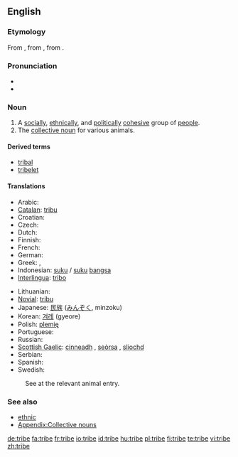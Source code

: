 ==English==

===Etymology===
From {{ME.}}, from {{OF.}} {{term|tribu|lang=fro}}, from {{L.}} {{term|tribus|lang=la}}.

===Pronunciation===
* {{audio|en-us-tribe.ogg|Audio (US)}}
* {{rhymes|aɪb}}

===Noun===
{{en-noun}}

# A [[social]]ly, [[ethnical]]ly, and [[political]]ly [[cohesive]] group of [[people]].
# The [[collective noun]] for various animals.

====Derived terms====
* [[tribal]]
* [[tribelet]]

====Translations====
{{trans-top|group of people}}
* Arabic: {{t-|ar|قبيلة|f|sc=ARchar}}
* [[Catalan]]: [[tribu]] {{f}}
* Croatian: {{t-|hr|pleme|n}}
* Czech: {{t-|cs|kmen|m}}
* Dutch: {{t+|nl|stam|m}}
* Finnish: {{t-|fi|heimo}}
* French: {{t+|fr|tribu|f}}
* German: {{t+|de|Stamm|m}}
* Greek: {{t+|el|φύλο|n|sc=Grek}}, {{t+|el|φυλή|f|sc=Grek}}
* Indonesian: [[suku]] / [[suku]] [[bangsa]]
* [[Interlingua]]: [[tribo]]
{{trans-mid}}
* Lithuanian: {{t|lt|gentis|m}}
* [[Novial]]: [[tribu]]
* Japanese: [[民族]] ([[みんぞく]], minzoku)
* Korean: [[겨레]] (gyeore)
* Polish: [[plemię]] {{n}}
* Portuguese: {{t-|pt|tribo|f}}
* Russian: {{t+|ru|племя|n|tr=plémja|sc=Cyrl}}
* [[Scottish Gaelic]]: [[cinneadh]] {{m}}, [[seòrsa]] {{m}}, [[sliochd]] {{m}}
* Serbian: {{t-|sr|pleme|n}}
* Spanish: {{t-|es|tribu|f}}
* Swedish: {{t+|sv|stam}}
{{trans-bottom}}

{{trans-top|collective noun}}
: See at the relevant animal entry.
{{trans-bottom}}

===See also===
* [[ethnic]]
* [[Appendix:Collective nouns nouns-T|Appendix:Collective nouns]]

[[de:tribe]]
[[fa:tribe]]
[[fr:tribe]]
[[io:tribe]]
[[id:tribe]]
[[hu:tribe]]
[[pl:tribe]]
[[fi:tribe]]
[[te:tribe]]
[[vi:tribe]]
[[zh:tribe]]